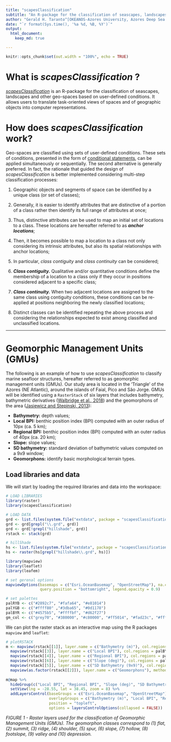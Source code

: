 ```yaml
---
title: "scapesClassification"
subtitle: "An R-package for the classification of seascapes, landscapes and other geographic spaces represented as raster surfaces based on user-defined conditions" 
author: "Gerald H. Taranto^[OKEANOS-Azores University, Azores Deep Sea Research Group (@AzoresDeepSea), 9901‐862 Horta, Portugal. Email: gh.taranto@gmail.com]"
date: "`r format(Sys.time(), '%a %d, %B, %Y')`"
output: 
  html_document:
    keep_md: true

---
```


```r
knitr::opts_chunk$set(out.width = "100%", echo = TRUE)
```

# What is _scapesClassification_ ?
[_scapesClassification_](https://github.com/ghTaranto/scapesClassification "GitHub repository") is an R-package for the classification of seascapes, landscapes and other geo-spaces based on user-defined conditions. It allows users to translate task-oriented views of spaces and of geographic objects into computer representations. 

# How does _scapesClassification_ work?
Geo-spaces are classified using sets of user-defined conditions. These sets of conditions, presented in the form of [conditional statements](https://en.wikipedia.org/wiki/Conditional_(computer_programming) "Wikipedia definition"), can be applied simultaneously or sequentially. The second alternative is generally preferred. In fact, the rationale that guided the design of _scapesClassification_ is better implemented considering multi-step classification processes:

1. Geographic objects and segments of space can be identified by a unique class (or set of classes); 

2. Generally, it is easier to identify attributes that are distinctive of a portion of a class rather then identify its full range of attributes at once;

3. Thus, distinctive attributes can be used to map an initial set of locations to a class. These locations are hereafter referred to as ___anchor locations___;

4. Then, it becomes possible to map a location to a class not only considering its intrinsic attributes, but also its spatial relationships with anchor locations;

5. In particular, _class contiguity_ and _class continuity_ can be considered;

6. ___Class contiguity.___ Qualitative and/or quantitative conditions define the membership of a location to a class only if they occur in positions considered adjacent to a specific class;

7. ___Class continuity.___ When two adjacent locations are assigned to the same class using contiguity conditions, these conditions can be re-applied at positions neighboring the newly classified locations;

8. Distinct classes can be identified repeating the above process and considering the relationships expected to exist among classified and unclassified locations. 

------

# Geomorphic Management Units (GMUs) 
The following is an example of how to use _scapesClassification_ to classify marine seafloor structures, hereafter referred to as geomorphic management units (GMUs). Our study area is located in the 'Triangle' of the Azores (NE Atlantic), around the islands of Faial, Pico and São Jorge. GMUs will be identified using a `RasterStack` of six layers that includes bathymetry, bathymetric derivatives ([Walbridge et al., 2018](https://www.mdpi.com/2076-3263/8/3/94/htm)) and the geomorphons of the area ([Jasiewicz and Stepinski, 2013](https://www.sciencedirect.com/science/article/pii/S0169555X12005028#!)):
  
* **Bathymetry:** depth values;
* **Local BPI:** benthic position index (BPI) computed with an outer radius of 10px (ca. 5 km);
* **Regional BPI:** benthic position index (BPI) computed with an outer radius of 40px (ca. 20 km);
* **Slope:** slope values;
* **SD bathymetry:** standard deviation of bathymetric values computed on a 9x9 window;
* **Geomorphons:** identify basic morphological terrain types.

## Load libraries and data
We will start by loading the required libraries and data into the workspace:
```r
# LOAD LIBRARIES
library(raster)
library(scapesClassification)

# LOAD DATA
grd <- list.files(system.file("extdata", package = "scapesClassification"), full.names = T)
grd <- grd[grepl("\\.grd", grd)]
grd <- grd[!grepl("hillshade", grd)]
rstack <- stack(grd)
```

```r
# hillShade
hs <- list.files(system.file("extdata", package = "scapesClassification"), full.names = T)
hs <- raster(hs[grepl("hillshade\\.grd", hs)])
```

```r
library(mapview)
library(leaflet)
library(leafem)

# set gerenal options 
mapviewOptions(basemaps = c("Esri.OceanBasemap", "OpenStreetMap"), na.color = "grey88", homebutton = FALSE, 
               query.position = "bottomright", legend.opacity = 0.9)

# set palettes
palRYB <- c("#2892c7", "#fafa64", "#e81014")
palYGB <- c("#ffff80" ,"#3dba65", "#0d1178")
palBYR <- c("#4575b5", "#ffffbf", "#d62f27")
gm_col <- c("grey70", "#380000", "#c80000", "#ff5014", "#fad23c", "#ffff3c", "#b4e614", "#3cfa96", "#0000ff", "#000038")
```
<a id="rstack"></a>
We can plot the raster stack as an interactive map using the R packages `mapview` and `leaflet`: 
```r
# plotRSTACK
m <- mapview(rstack[[1]], layer.name = c("Bathymetry (m)"), col.regions = palRYB) +
  mapview(rstack[[3]], layer.name = c("Local BPI"), col.regions = palBYR, hide = TRUE) + 
  mapview(rstack[[4]], layer.name = c("Regional BPI"), col.regions = palBYR, hide = TRUE) +
  mapview(rstack[[6]], layer.name = c("Slope (deg)"), col.regions = palYGB, hide = TRUE) + 
  mapview(rstack[[5]], layer.name = c("SD Bathymetry (9x9)"), col.regions = palYGB, hide = TRUE) + 
  mapview(as.factor(rstack[[2]]), layer.name = c("Geomorphons"), method = "ngb", col.regions = gm_col, at=0:10)
  
m@map %>% 
  hideGroup(c("Local BPI", "Regional BPI", "Slope (deg)", "SD Bathymetry (9x9)", "Geomorphons")) %>% 
  setView(lng = -28.55, lat = 38.45, zoom = 8) %>%
  addLayersControl(baseGroups = c("Esri.OceanBasemap", "OpenStreetMap"),
                   overlayGroups = c("Bathymetry (m)", "Local BPI", "Regional BPI", "Slope (deg)", "SD Bathymetry (9x9)", "Geomorphons"),
                   position = "topleft",
                   options = layersControlOptions(collapsed = FALSE))
```
_FIGURE 1 - Raster layers used for the classification of Geomorphic Management Units (GMUs). The geomorphon classes correspond to (1) flat, (2) summit, (3) ridge, (4) shoulder, (5) spur, (6) slope, (7) hollow, (8) footslope, (9) valley and (10) depression._

